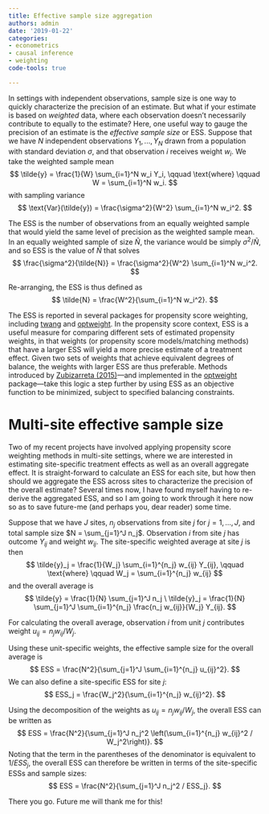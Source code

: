 ```yaml
---
title: Effective sample size aggregation
authors: admin
date: '2019-01-22'
categories:
- econometrics
- causal inference
- weighting
code-tools: true

---
```


In settings with independent observations, sample size is one way to quickly characterize the precision of an estimate. But what if your estimate is based on _weighted_ data, where each observation doesn't necessarily contribute to equally to the estimate? Here, one useful way to gauge the precision of an estimate is the _effective sample size_ or ESS. Suppose that we have $N$ independent observations $Y_1,...,Y_N$ drawn from a population with standard deviation $\sigma$, and that observation $i$ receives weight $w_i$. We take the weighted sample mean
$$
\tilde{y} = \frac{1}{W} \sum_{i=1}^N w_i Y_i, \qquad \text{where} \qquad W = \sum_{i=1}^N w_i.
$$
with sampling variance
$$
\text{Var}(\tilde{y}) = \frac{\sigma^2}{W^2} \sum_{i=1}^N w_i^2.
$$

The ESS is the number of observations from an equally weighted sample that would yield the same level of precision as the weighted sample mean. In an equally weighted sample of size $\tilde{N}$, the variance would be simply $\sigma^2 / \tilde{N}$, and so ESS is the value of $\tilde{N}$ that solves
$$
\frac{\sigma^2}{\tilde{N}} = \frac{\sigma^2}{W^2} \sum_{i=1}^N w_i^2.
$$

Re-arranging, the ESS is thus defined as
$$
\tilde{N} = \frac{W^2}{\sum_{i=1}^N w_i^2}.
$$

The ESS is reported in several packages for propensity score weighting, including [twang](https://CRAN.R-project.org/package=twang) and [optweight](https://CRAN.R-project.org/package=optweight). In the propensity score context, ESS is a useful measure for comparing different sets of estimated propensity weights, in that weights (or propensity score models/matching methods) that have a larger ESS will yield a more precise estimate of a treatment effect. Given two sets of weights that achieve equivalent degrees of balance, the weights with larger ESS are thus preferable. Methods introduced by [Zubizarreta (2015)](https://doi.org/10.1080/01621459.2015.1023805)---and implemented in the [optweight](https://CRAN.R-project.org/package=optweight) package---take this logic a step further by using ESS as an objective function to be minimized, subject to specified balancing constraints. 

# Multi-site effective sample size

Two of my recent projects have involved applying propensity score weighting methods in multi-site settings, where we are interested in estimating site-specific treatment effects as well as an overall aggregate effect. It is straight-forward to calculate an ESS for each site, but how then should we aggregate the ESS across sites to characterize the precision of the overall estimate? Several times now, I have found myself having to re-derive the aggregated ESS, and so I am going to work through it here now so as to save future-me (and perhaps you, dear reader) some time.

Suppose that we have $J$ sites, $n_j$ observations from site $j$ for $j = 1,...,J$, and total sample size $N = \sum_{j=1}^J n_j$. Observation $i$ from site $j$ has outcome $Y_{ij}$ and weight $w_{ij}$. The site-specific weighted average at site $j$ is then
$$
\tilde{y}_j = \frac{1}{W_j} \sum_{i=1}^{n_j} w_{ij} Y_{ij}, \qquad \text{where} \qquad W_j = \sum_{i=1}^{n_j} w_{ij}
$$
and the overall average is 
$$
\tilde{y} = \frac{1}{N} \sum_{j=1}^J n_j \ \tilde{y}_j = \frac{1}{N} \sum_{j=1}^J \sum_{i=1}^{n_j} \frac{n_j w_{ij}}{W_j} Y_{ij}.
$$

For calculating the overall average, observation $i$ from unit $j$ contributes weight $u_{ij} = n_j w_{ij} / W_j$.

Using these unit-specific weights, the effective sample size for the overall average is
$$
ESS = \frac{N^2}{\sum_{j=1}^J \sum_{i=1}^{n_j} u_{ij}^2}.
$$
We can also define a site-specific ESS for site $j$:
$$
ESS_j = \frac{W_j^2}{\sum_{i=1}^{n_j} w_{ij}^2}.
$$

Using the decomposition of the weights as $u_{ij} = n_j w_{ij} / W_j$, the overall ESS can be written as 
$$
ESS = \frac{N^2}{\sum_{j=1}^J n_j^2 \left(\sum_{i=1}^{n_j} w_{ij}^2 / W_j^2\right)}.
$$
Noting that the term in the parentheses of the denominator is equivalent to $1 / ESS_j$, the overall ESS can therefore be written in terms of the site-specific ESSs and sample sizes:
$$
ESS = \frac{N^2}{\sum_{j=1}^J n_j^2 / ESS_j}.
$$

There you go. Future me will thank me for this!
